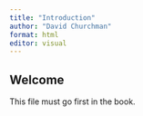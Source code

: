 ```yaml
---
title: "Introduction"
author: "David Churchman"
format: html
editor: visual
---
```


## Welcome {.unnumbered}

This file must go first in the book.